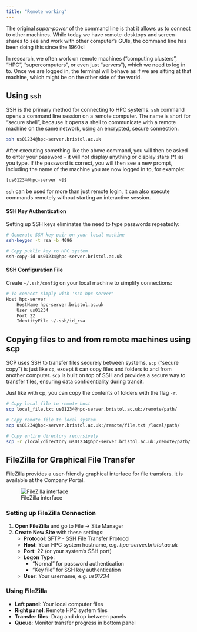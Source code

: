 ```yaml
---
title: "Remote working"
---
```



The original *super-power* of the command line is that it allows us to connect to other machines. While today we have remote-desktops and screen-shares to see and work with other computer’s GUIs, the command line has been doing this since the 1960s!

In research, we often work on remote machines (“computing clusters”, “HPC”, “supercomputers”, or even just “servers”), which we need to log in to. Once we are logged in, the terminal will behave as if we are sitting at that machine, which might be on the other side of the world. 


## Using `ssh`

SSH is the primary method for connecting to HPC systems. `ssh` command opens a command line session on a remote computer. The name is short for “secure shell”, because it opens a shell to communicate with a remote machine on the same network, using an encrypted, secure connection.

```bash
ssh us01234@hpc-server.bristol.ac.uk
```

After executing something like the above command, you will then be asked to enter your password - it will not display anything or display stars (*) as you type. If the password is correct, you will then see a new prompt, including the name of the machine you are now logged in to, for example:

```bash
[us01234@hpc-server ~]$
```

`ssh` can be used for more than just remote login, it can also execute commands remotely without starting an interactive session.


#### SSH Key Authentication

Setting up SSH keys eliminates the need to type passwords repeatedly:

```bash
# Generate SSH key pair on your local machine
ssh-keygen -t rsa -b 4096

# Copy public key to HPC system
ssh-copy-id us01234@hpc-server.bristol.ac.uk
```

#### SSH Configuration File

Create `~/.ssh/config` on your local machine to simplify connections:

```bash
# To connect simply with 'ssh hpc-server'
Host hpc-server
    HostName hpc-server.bristol.ac.uk
    User us01234
    Port 22
    IdentityFile ~/.ssh/id_rsa

```


## Copying files to and from remote machines using scp

SCP uses SSH to transfer files securely between systems. `scp` (“secure copy”) is just like `cp`, except it can copy files and folders to and from another computer. `scp` is built on top of SSH and provides a secure way to transfer files, ensuring data confidentiality during transit.

Just like with cp, you can copy the contents of folders with the flag `-r`.

```bash
# Copy local file to remote host
scp local_file.txt us01234@hpc-server.bristol.ac.uk:/remote/path/

# Copy remote file to local system
scp us01234@hpc-server.bristol.ac.uk:/remote/file.txt /local/path/

# Copy entire directory recursively
scp -r /local/directory us01234@hpc-server.bristol.ac.uk:/remote/path/
```


## FileZilla for Graphical File Transfer

FileZilla provides a user-friendly graphical interface for file transfers. It is available at the Company Portal.

![FileZilla interface](../assets/filezilla.png)

### Setting up FileZilla Connection

1. **Open FileZilla** and go to File → Site Manager
2. **Create New Site** with these settings:
   - **Protocol**: SFTP - SSH File Transfer Protocol
   - **Host**: Your HPC system hostname, e.g. *hpc-server.bristol.ac.uk*
   - **Port**: 22 (or your system's SSH port)
   - **Logon Type**: 
     - "Normal" for password authentication
     - "Key file" for SSH key authentication
   - **User**: Your username, e.g. *us01234*

### Using FileZilla

- **Left panel**: Your local computer files
- **Right panel**: Remote HPC system files  
- **Transfer files**: Drag and drop between panels
- **Queue**: Monitor transfer progress in bottom panel


